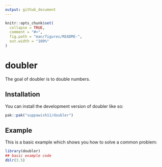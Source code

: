 ```yaml
---
output: github_document
---
```


<!-- README.md is generated from README.Rmd. Please edit that file -->

```r
knitr::opts_chunk$set(
  collapse = TRUE,
  comment = "#>",
  fig.path = "man/figures/README-",
  out.width = "100%"
)
```

# doubler

<!-- badges: start -->
<!-- badges: end -->

The goal of doubler is to double numbers.

## Installation

You can install the development version of doubler like so:

``` r
pak::pak("suppawish11/doubler")
```

## Example

This is a basic example which shows you how to solve a common problem:

```r
library(doubler)
## basic example code
dblr(3.5)
```
